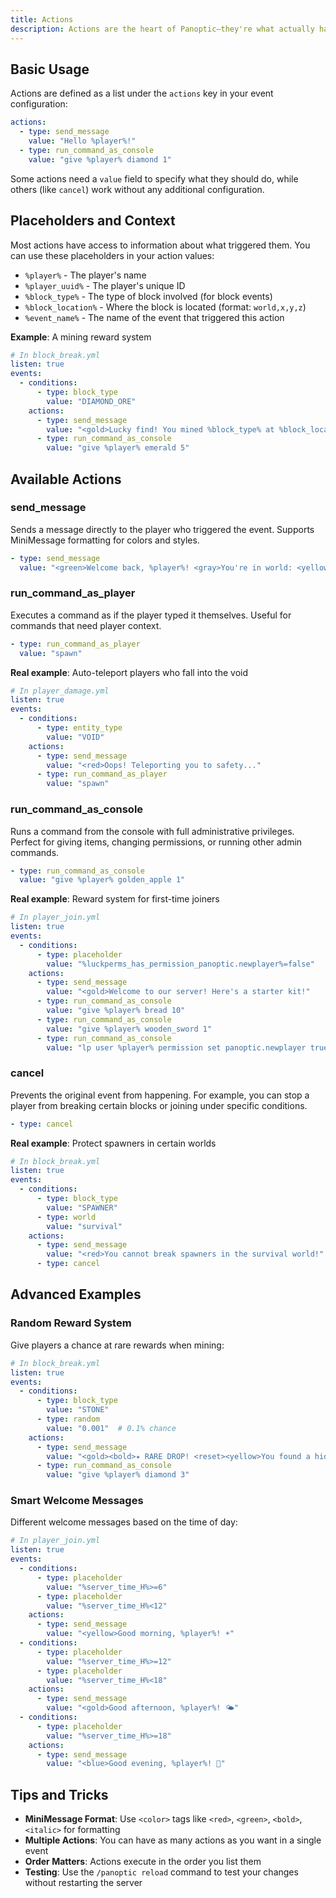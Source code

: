 ```yaml
---
title: Actions
description: Actions are the heart of Panoptic—they're what actually happens when your events trigger. Whether you want to send a message, run a command, or even cancel an event entirely, actions make it possible.
---
```


## Basic Usage
Actions are defined as a list under the `actions` key in your event configuration:

```yaml
actions:
  - type: send_message
    value: "Hello %player%!"
  - type: run_command_as_console
    value: "give %player% diamond 1"
```

Some actions need a `value` field to specify what they should do, while others (like `cancel`) work without any additional configuration.

## Placeholders and Context

Most actions have access to information about what triggered them. You can use these placeholders in your action values:

- `%player%` - The player's name
- `%player_uuid%` - The player's unique ID
- `%block_type%` - The type of block involved (for block events)
- `%block_location%` - Where the block is located (format: `world,x,y,z`)
- `%event_name%` - The name of the event that triggered this action

**Example**: A mining reward system
```yaml
# In block_break.yml
listen: true
events:
  - conditions:
      - type: block_type
        value: "DIAMOND_ORE"
    actions:
      - type: send_message
        value: "<gold>Lucky find! You mined %block_type% at %block_location%"
      - type: run_command_as_console
        value: "give %player% emerald 5"
```

## Available Actions

### send_message
Sends a message directly to the player who triggered the event. Supports MiniMessage formatting for colors and styles.

```yaml
- type: send_message
  value: "<green>Welcome back, %player%! <gray>You're in world: <yellow>%world%"
```

### run_command_as_player
Executes a command as if the player typed it themselves. Useful for commands that need player context.

```yaml
- type: run_command_as_player
  value: "spawn"
```

**Real example**: Auto-teleport players who fall into the void
```yaml
# In player_damage.yml
listen: true
events:
  - conditions:
      - type: entity_type
        value: "VOID"
    actions:
      - type: send_message
        value: "<red>Oops! Teleporting you to safety..."
      - type: run_command_as_player
        value: "spawn"
```

### run_command_as_console
Runs a command from the console with full administrative privileges. Perfect for giving items, changing permissions, or running other admin commands.

```yaml
- type: run_command_as_console
  value: "give %player% golden_apple 1"
```

**Real example**: Reward system for first-time joiners
```yaml
# In player_join.yml
listen: true
events:
  - conditions:
      - type: placeholder
        value: "%luckperms_has_permission_panoptic.newplayer%=false"
    actions:
      - type: send_message
        value: "<gold>Welcome to our server! Here's a starter kit!"
      - type: run_command_as_console
        value: "give %player% bread 10"
      - type: run_command_as_console
        value: "give %player% wooden_sword 1"
      - type: run_command_as_console
        value: "lp user %player% permission set panoptic.newplayer true"
```

### cancel
Prevents the original event from happening. For example, you can stop a player from breaking certain blocks or joining under specific conditions.

```yaml
- type: cancel
```

**Real example**: Protect spawners in certain worlds
```yaml
# In block_break.yml
listen: true
events:
  - conditions:
      - type: block_type
        value: "SPAWNER"
      - type: world
        value: "survival"
    actions:
      - type: send_message
        value: "<red>You cannot break spawners in the survival world!"
      - type: cancel
```

## Advanced Examples

### Random Reward System
Give players a chance at rare rewards when mining:

```yaml
# In block_break.yml
listen: true
events:
  - conditions:
      - type: block_type
        value: "STONE"
      - type: random
        value: "0.001"  # 0.1% chance
    actions:
      - type: send_message
        value: "<gold><bold>✦ RARE DROP! <reset><yellow>You found a hidden treasure!"
      - type: run_command_as_console
        value: "give %player% diamond 3"
```

### Smart Welcome Messages
Different welcome messages based on the time of day:

```yaml
# In player_join.yml
listen: true
events:
  - conditions:
      - type: placeholder
        value: "%server_time_H%>=6"
      - type: placeholder
        value: "%server_time_H%<12"
    actions:
      - type: send_message
        value: "<yellow>Good morning, %player%! ☀️"
  - conditions:
      - type: placeholder
        value: "%server_time_H%>=12"
      - type: placeholder
        value: "%server_time_H%<18"
    actions:
      - type: send_message
        value: "<gold>Good afternoon, %player%! 🌤️"
  - conditions:
      - type: placeholder
        value: "%server_time_H%>=18"
    actions:
      - type: send_message
        value: "<blue>Good evening, %player%! 🌙"
```

## Tips and Tricks

- **MiniMessage Format**: Use `<color>` tags like `<red>`, `<green>`, `<bold>`, `<italic>` for formatting
- **Multiple Actions**: You can have as many actions as you want in a single event
- **Order Matters**: Actions execute in the order you list them
- **Testing**: Use the `/panoptic reload` command to test your changes without restarting the server
